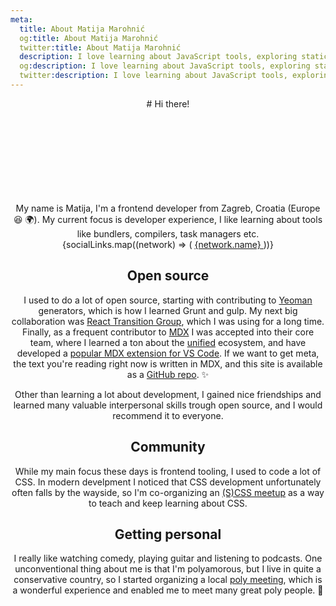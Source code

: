 ```yaml
---
meta:
  title: About Matija Marohnić
  og:title: About Matija Marohnić
  twitter:title: About Matija Marohnić
  description: I love learning about JavaScript tools, exploring static site generation, and creating delightful developer experiences.
  og:description: I love learning about JavaScript tools, exploring static site generation, and creating delightful developer experiences.
  twitter:description: I love learning about JavaScript tools, exploring static site generation, and creating delightful developer experiences.
---
```




<Header />
<Prose className="pb-10 mt-2 lg:mt-4">
  <div className="text-center">
    # Hi there!
  </div>

  <svg className="animate-hand-wave w-10 h-10 mx-auto -mt-4 lg:w-20 lg:h-20 lg:-mt-6">
    <use href="/icons.svg#hand" />
  </svg>

  <div className="text-center">
    My name is Matija, I'm a frontend developer from Zagreb, Croatia (Europe 😆 🌍). My current focus is developer experience, I like learning about tools like bundlers, compilers, task managers etc.
  </div>

  <div className="flex items-center justify-center">
    {socialLinks.map((network) => (
      <a
        key={network.id}
        title={network.name}
        href={network.url}
        target="_blank"
        rel="noreferrer"
        className="block p-4 transition-colors duration-200"
      >
        <span className="sr-only">{network.name}</span>
        <Icon
          aria-hidden="true"
          icon={network.icon}
          className="h-6 w-6 md:h-8 md:w-8"
        />
      </a>
    ))}
  </div>

  ## Open source

  I used to do a lot of open source, starting with contributing to [Yeoman](https://yeoman.io/) generators, which is how I learned Grunt and gulp. My next big collaboration was [React Transition Group](https://reactcommunity.org/react-transition-group/), which I was using for a long time. Finally, as a frequent contributor to [MDX](https://mdxjs.com/) I was accepted into their core team, where I learned a ton about the [unified](https://unifiedjs.com/) ecosystem, and have developed a [popular MDX extension for VS Code](https://marketplace.visualstudio.com/items?itemName=silvenon.mdx). If we want to get meta, the text you're reading right now is written in MDX, and this site is available as a [GitHub repo](https://github.com/silvenon/silvenon.com). ✨

  Other than learning a lot about development, I gained nice friendships and learned many valuable interpersonal skills trough open source, and I would recommend it to everyone.

  ## Community

  While my main focus these days is frontend tooling, I used to code a lot of CSS. In modern develpment I noticed that CSS development unfortunately often falls by the wayside, so I'm co-organizing an [(S)CSS meetup](https://www.meetup.com/S_CSS_Zagreb/) as a way to teach and keep learning about CSS.

  ## Getting personal

  I really like watching comedy, playing guitar and listening to podcasts. One unconventional thing about me is that I'm polyamorous, but I live in quite a conservative country, so I started organizing a local [poly meeting](https://www.meetup.com/poly-zagreb/), which is a wonderful experience and enabled me to meet many great poly people. 🥰
</Prose>

